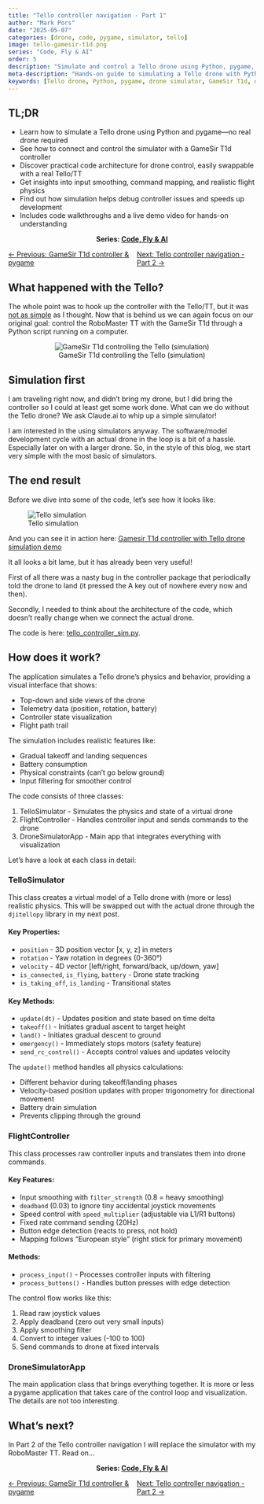 ```yaml
---
title: "Tello controller navigation - Part 1"
author: "Mark Pors"
date: "2025-05-07"
categories: [drone, code, pygame, simulator, tello]
image: tello-gamesir-t1d.png
series: "Code, Fly & AI"
order: 5
description: "Simulate and control a Tello drone using Python, pygame, and a GameSir T1d controller—learn practical code architecture, input smoothing, and debugging techniques for drone development."
meta-description: "Hands-on guide to simulating a Tello drone with Python and pygame, connecting a GameSir T1d controller, and building robust, swappable code for real or virtual drones. Includes code walkthroughs and a live demo."
keywords: [Tello drone, Python, pygame, drone simulator, GameSir T1d, drone control, input smoothing, code architecture, robotics, simulation, RoboMaster TT]
---
```


::: {.callout-tip collapse="true"}
## TL;DR
* Learn how to simulate a Tello drone using Python and pygame—no real drone required
* See how to connect and control the simulator with a GameSir T1d controller
* Discover practical code architecture for drone control, easily swappable with a real Tello/TT
* Get insights into input smoothing, command mapping, and realistic flight physics
* Find out how simulation helps debug controller issues and speeds up development
* Includes code walkthroughs and a live demo video for hands-on understanding

<div style="text-align: center;">
<strong>Series: <a href="/series/">Code, Fly & AI</a></strong>
</div>

<div style="display: flex; justify-content: space-between; margin-top: 0.5em;">
  <div>[← Previous: GameSir T1d controller & pygame](/posts/gamesir-t1d-controller/)</div>
  <div>[Next: Tello controller navigation - Part 2 →](/posts/tello-controller-navigation-part-2/)</div>
</div>

:::

## What happened with the Tello?

The whole point was to hook up the controller with the Tello/TT, but it was [not as simple](/posts/gamesir-t1d-controller/) as I thought. Now that is behind us we can again focus on our original goal: control the RoboMaster TT with the GameSir T1d through a Python script running on a computer.

<div style="text-align: center;">
![GameSir T1d controlling the Tello (simulation)](tello-gamesir-t1d.png)
</div>

## Simulation first

I am traveling right now, and didn't bring my drone, but I did bring the controller so I could at least get some work done. What can we do without the Tello drone? We ask Claude.ai to whip up a simple simulator!

I am interested in the using simulators anyway. The software/model development cycle with an actual drone in the loop is a bit of a hassle. Especially later on with a larger drone. So, in the style of this blog, we start very simple with the most basic of simulators.

## The end result

Before we dive into some of the code, let's see how it looks like:

![Tello simulation](tello-simulation.png)

And you can see it in action here: [Gamesir T1d controller with Tello drone simulation demo](https://www.youtube.com/watch?v=w1m1eZZjHrk)

It all looks a bit lame, but it has already been very useful! 

First of all there was a nasty bug in the controller package that periodically told the drone to land (it pressed the A key out of nowhere every now and then).

Secondly, I needed to think about the architecture of the code, which doesn't really change when we connect the actual drone.

The code is here: [tello_controller_sim.py](https://github.com/pors/tello-play/blob/main/tello_controller_sim.py).


## How does it work?

The application simulates a Tello drone's physics and behavior, providing a visual interface that shows:

- Top-down and side views of the drone
- Telemetry data (position, rotation, battery)
- Controller state visualization
- Flight path trail

The simulation includes realistic features like:

- Gradual takeoff and landing sequences
- Battery consumption
- Physical constraints (can't go below ground)
- Input filtering for smoother control

The code consists of three classes:

1. TelloSimulator - Simulates the physics and state of a virtual drone
2. FlightController - Handles controller input and sends commands to the drone
3. DroneSimulatorApp - Main app that integrates everything with visualization

Let's have a look at each class in detail:

### TelloSimulator

This class creates a virtual model of a Tello drone with (more or less) realistic physics. This will be swapped out with the actual drone through the `djitellopy` library in my next post.

#### Key Properties:
- `position` - 3D position vector [x, y, z] in meters
- `rotation` - Yaw rotation in degrees (0-360°)
- `velocity` - 4D vector [left/right, forward/back, up/down, yaw]
- `is_connected`, `is_flying`, `battery` - Drone state tracking
- `is_taking_off`, `is_landing` - Transitional states

#### Key Methods:
- `update(dt)` - Updates position and state based on time delta
- `takeoff()` - Initiates gradual ascent to target height
- `land()` - Initiates gradual descent to ground
- `emergency()` - Immediately stops motors (safety feature)
- `send_rc_control()` - Accepts control values and updates velocity

The `update()` method handles all physics calculations:

- Different behavior during takeoff/landing phases
- Velocity-based position updates with proper trigonometry for directional movement
- Battery drain simulation
- Prevents clipping through the ground

### FlightController

This class processes raw controller inputs and translates them into drone commands.

#### Key Features:
- Input smoothing with `filter_strength` (0.8 = heavy smoothing)
- `deadband` (0.03) to ignore tiny accidental joystick movements
- Speed control with `speed_multiplier` (adjustable via L1/R1 buttons)
- Fixed rate command sending (20Hz)
- Button edge detection (reacts to press, not hold)
- Mapping follows "European style" (right stick for primary movement)

#### Methods:
- `process_input()` - Processes controller inputs with filtering
- `process_buttons()` - Handles button presses with edge detection

The control flow works like this:

1. Read raw joystick values
2. Apply deadband (zero out very small inputs)
3. Apply smoothing filter
4. Convert to integer values (-100 to 100)
5. Send commands to drone at fixed intervals

### DroneSimulatorApp

The main application class that brings everything together. It is more or less a pygame application that takes care of the control loop and visualization. The details are not too interesting.

## What's next?

In Part 2 of the Tello controller navigation I will replace the simulator with my RoboMaster TT. Read on...

::: {.callout-note appearance="minimal"}
<div style="text-align: center;">
<strong>Series: <a href="/series/">Code, Fly & AI</a></strong>
</div>

<div style="display: flex; justify-content: space-between; margin-top: 0.5em;">
  <div>[← Previous: GameSir T1d controller & pygame](/posts/gamesir-t1d-controller/)</div>
  <div>[Next: Tello controller navigation - Part 2 →](/posts/tello-controller-navigation-part-2/)</div>
</div>
:::
